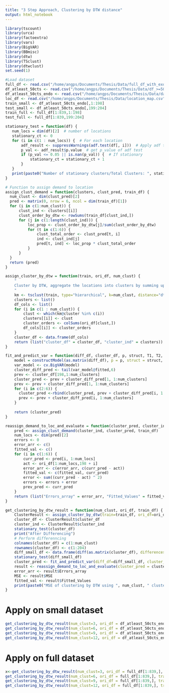 ```yaml
---
title: "3 Step Approach, Clustering by DTW distance"
output: html_notebook
---
```


```r
library(tscount)
library(urca)
library(factoextra)
library(vars)
library(BigVAR)
library(BBmisc)
library(dtw)
library(TSclust)
library(dtwclust)
set.seed(1)
```

```r
#Load dataset
full_df <- read.csv("/home/angps/Documents/Thesis/Data/full_df_with_exo.csv")
df_atleast_50cts <- read.csv("/home/angps/Documents/Thesis/Data/df_>=50_with_exo.csv")
df_atleast_50cts_endo <- read.csv("/home/angps/Documents/Thesis/Data/data_>=50cts.csv")
loc_df <- read.csv("/home/angps/Documents/Thesis/Data/location_map.csv")
train_small <- df_atleast_50cts_endo[,1:198]
test_small <- df_atleast_50cts_endo[,199:204]
train_full <- full_df[1:839,1:198]
test_full <- full_df[1:839,199:204]
```


```r
stationary_test = function(df) {
   num_locs = dim(df)[2]  # number of locations
   stationary_ct <- 0
   for (i in c(1 : num_locs)) {  # For each location
       adf_result <- suppressWarnings(adf.test(df[, i]))  # Apply adf test first 198 values as training set has 198 values
       p_val <- adf_result$p.value  # get p_value of adf test
       if (p_val <= 0.05 || is.nan(p_val)) {  # If stationary
           stationary_ct = stationary_ct + 1
       }
   }
   print(paste0("Number of stationary clusters/Total Clusters: ", stationary_ct, " / " , num_locs))
}

# Function to assign demand to location
assign_clust_demand = function(clusters, clust_pred, train_df) {
  num_clust <- dim(clust_pred)[2]
  pred <- matrix(0, nrow = 6, ncol = dim(train_df)[1])  
  for (i in c(1:num_clust)) {
      clust_ind <- clusters[[i]]  
      clust_order_by_dtw <- rowSums(train_df[clust_ind,])
      for (j in c(1:length(clust_ind))) {
          loc_prop <- clust_order_by_dtw[j]/sum(clust_order_by_dtw)
          for (t in c(1:6)) {
              clust_total_order <- clust_pred[t, i]
              ind <- clust_ind[j]
              pred[t, ind] <- loc_prop * clust_total_order
          }
      }
  }
  return (pred) 
}

assign_cluster_by_dtw = function(train, ori_df, num_clust) {
    "
    Cluster by DTW, aggregate the locations into clusters by summing up all locations' demand in the respective cluster
    "
    km <- tsclust(train, type="hierarchical", k=num_clust, distance="dtw_basic", clustering="pam")
    clusters <- list()
    df_cols <- list()
    for (i in c(1 : num_clust)) {
        clust <- which(km@cluster %in% c(i))
        clusters[[i]] <- clust
        cluster_orders <- colSums(ori_df[clust,])
        df_cols[[i]] <- cluster_orders
    } 
    cluster_df <- data.frame(df_cols)
    return (list("cluster_df" = cluster_df, "cluster_ind" = clusters))
}

fit_and_predict_var = function(diff_df, cluster_df, p, struct, T1, T2, num_clusters) {
    model = constructModel(as.matrix(diff_df), p = p, struct = struct, gran = c(25,10), T1 = T1, T2 = T2)
    var_model <- cv.BigVAR(model)
    cluster_diff_pred <- tail(var_model@fitted,6)
    prev <- cluster_df[198,1:num_clusters]
    cluster_pred <- prev + cluster_diff_pred[1, 1:num_clusters]
    prev <- prev + cluster_diff_pred[1, 1:num_clusters]
    for (i in c(2:6)) {
      cluster_pred <-rbind(cluster_pred, prev + cluster_diff_pred[i, 1:num_clusters])
      prev <- prev + cluster_diff_pred[i, 1:num_clusters]
    }
    
    return (cluster_pred)
}

reassign_demand_to_loc_and_evaluate = function(cluster_pred, cluster_ind, train_df, ori_df) {
    pred <- assign_clust_demand(cluster_ind, cluster_pred, train_df)
    num_locs <- dim(pred)[2]
    errors <- 0
    error_arr <- c()
    fitted_val <- c()
    for (i in c(1:6)) {
        curr_pred <- pred[i, 1:num_locs]
        act <- ori_df[1:num_locs,198 + i]
        error_arr <- c(error_arr, c(curr_pred - act))
        fitted_val <- c(fitted_val, curr_pred)
        error <- sum((curr_pred - act) ^ 2)
        errors <- errors + error
        prev_pred <- curr_pred
    }
    return (list("Errors_array" = error_arr, "Fitted_Values" = fitted_val, "MSE" = errors/6))
}

get_clustering_by_dtw_result = function(num_clust, ori_df, train_df) {
    ClusterResult <- assign_cluster_by_dtw(train=train_df, ori_df=ori_df, num_clust = num_clust)
    cluster_df <- ClusterResult$cluster_df
    cluster_ind <- ClusterResult$cluster_ind
    stationary_test(cluster_df)
    print("After Differencing")
    # Perform differenncing
    colnames(cluster_df) = c(1:num_clust)
    rownames(cluster_df) <- c(1:204)
    diff_small_df <- data.frame(diff(as.matrix(cluster_df), differences=1))
    stationary_test(diff_small_df)
    cluster_pred <- fit_and_predict_var(diff_df=diff_small_df, cluster_df=cluster_df, p=6, struct="Basic", T1=156, T2=198, num_clusters=num_clust)
    result <- reassign_demand_to_loc_and_evaluate(cluster_pred = cluster_pred, cluster_ind = cluster_ind, train_df=train_df, ori_df=ori_df)
    error_arr <- result$Errors_array
    MSE <- result$MSE
    fitted_val <- result$Fitted_Values
    print(paste0("MSE of clustering by DTW using ", num_clust, " clusters: ", MSE))
}
```

# Apply on small dataset

```r
get_clustering_by_dtw_result(num_clust=3, ori_df = df_atleast_50cts_endo, train_df = train_small)
get_clustering_by_dtw_result(num_clust=6, ori_df = df_atleast_50cts_endo, train_df = train_small)
get_clustering_by_dtw_result(num_clust=9, ori_df = df_atleast_50cts_endo, train_df = train_small)
get_clustering_by_dtw_result(num_clust=12, ori_df = df_atleast_50cts_endo, train_df = train_small)
```

# Apply on full dataset

```r
x<-get_clustering_by_dtw_result(num_clust=3, ori_df = full_df[1:839,], train_df = train_full)
get_clustering_by_dtw_result(num_clust=6, ori_df = full_df[1:839,], train_df = train_full)
get_clustering_by_dtw_result(num_clust=9, ori_df = full_df[1:839,], train_df = train_full)
get_clustering_by_dtw_result(num_clust=12, ori_df = full_df[1:839,], train_df = train_full)
```